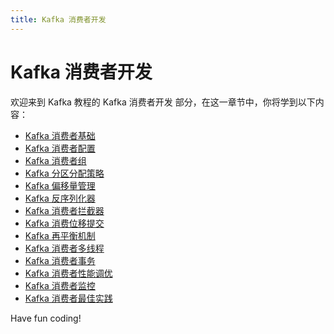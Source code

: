 ```yaml
---
title: Kafka 消费者开发
---
```


# Kafka 消费者开发

欢迎来到 Kafka 教程的 Kafka 消费者开发 部分，在这一章节中，你将学到以下内容：

- [Kafka 消费者基础](./0-kafka-consumer-base.mdx)
- [Kafka 消费者配置](./1-kafka-consumer-configuration.mdx)
- [Kafka 消费者组](./2-kafka-consumer-group.mdx)
- [Kafka 分区分配策略](./3-kafka-partition-allocation-policy.mdx)
- [Kafka 偏移量管理](./4-kafka-offset-management.mdx)
- [Kafka 反序列化器](./5-kafka-deserializer.mdx)
- [Kafka 消费者拦截器](./6-kafka-consumer-blocker.mdx)
- [Kafka 消费位移提交](./7-kafka-consumption-offset-submission.mdx)
- [Kafka 再平衡机制](./8-kafka-rebalancing-mechanism.mdx)
- [Kafka 消费者多线程](./9-kafka-consumer-multithreading.mdx)
- [Kafka 消费者事务](./10-kafka-consumer-affairs.mdx)
- [Kafka 消费者性能调优](./11-kafka-consumer-performance-tuning.mdx)
- [Kafka 消费者监控](./12-kafka-consumer-monitoring.mdx)
- [Kafka 消费者最佳实践](./13-kafka-consumer-best-practices.mdx)

Have fun coding!